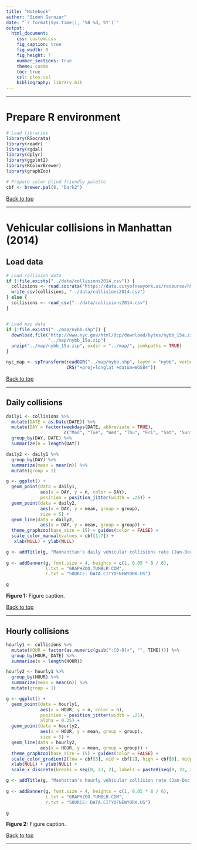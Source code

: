 ```yaml
---
title: "Notebook"
author: "Simon Garnier"
date: "`r format(Sys.time(), '%B %d, %Y')`"
output:
  html_document:
    css: custom.css
    fig_caption: true
    fig_width: 8
    fig_height: 7
    number_sections: true
    theme: cosmo
    toc: true
    csl: plos.csl
    bibliography: library.bib
---
```


--- 

# Prepare R environment

```r
# Load libraries
library(RSocrata)
library(readr)
library(rgdal)
library(dplyr)
library(ggplot2)
library(RColorBrewer)
library(graphZoo)

# Prepare color-blind friendly palette
cbf <- brewer.pal(8, "Dark2")
```

[Back to top]("#")

---

# Vehicular collisions in Manhattan (2014)

## Load data

```r
# Load collision data
if (!file.exists("../data/collisions2014.csv")) {
  collisions <- read.socrata("https://data.cityofnewyork.us/resource/h9gi-nx95.csv?borough=MANHATTAN&$where=date >= '2014-01-01' AND date <= '2014-12-31'")
  write_csv(collisions, "../data/collisions2014.csv")
} else {
  collisions <- read_csv("../data/collisions2014.csv")
}


# Load map data
if (!file.exists("../map/nybb.shp")) {
  download.file("http://www.nyc.gov/html/dcp/download/bytes/nybb_15a.zip",
                "../map/nybb_15a.zip")
  unzip("../map/nybb_15a.zip", exdir = "../map/", junkpaths = TRUE)
}

nyc_map <- spTransform(readOGR("../map/nybb.shp", layer = "nybb", verbose = FALSE), 
                       CRS("+proj=longlat +datum=WGS84"))
```

[Back to top]("#")

---

## Daily collisions
```r
daily1 <- collisions %>%
  mutate(DATE = as.Date(DATE)) %>%
  mutate(DAY = factor(weekdays(DATE, abbreviate = TRUE), 
                      c("Mon", "Tue", "Wed", "Thu", "Fri", "Sat", "Sun"))) %>%
  group_by(DAY, DATE) %>%
  summarize(n = length(DAY))

daily2 <- daily1 %>%
  group_by(DAY) %>%
  summarize(mean = mean(n)) %>%
  mutate(group = 1)

g <- ggplot() +
  geom_point(data = daily1, 
             aes(x = DAY, y = n, color = DAY),
             position = position_jitter(width = .25)) +
  geom_point(data = daily2, 
             aes(x = DAY, y = mean, group = group), 
             size = 5) + 
  geom_line(data = daily2, 
             aes(x = DAY, y = mean, group = group)) + 
  theme_graphzoo(base_size = 15) + guides(color = FALSE) +
  scale_color_manual(values = cbf[1:7]) +
   xlab(NULL) + ylab(NULL) 

g <- addTitle(g, "Manhanttan's daily vehicular collisions rate (Jan-Dec 2014)", n.lines = 2)
 
g <- addBanner(g, font.size = 4, heights = c(1, 0.05 * 8 / 6),
               l.txt = "GRAPHZOO.TUMBLR.COM", 
               r.txt = "SOURCE: DATA.CITYOFNEWYORK.US") 

g
```
<p class="caption">**Figure 1:** Figure caption.</p>

[Back to top]("#")

---

## Hourly collisions
```r
hourly1 <- collisions %>%
  mutate(HOUR = factor(as.numeric(gsub(":[0-9]+", "", TIME)))) %>%
  group_by(HOUR, DATE) %>%
  summarize(n = length(HOUR)) 

hourly2 <- hourly1 %>%
  group_by(HOUR) %>%
  summarize(mean = mean(n)) %>%
  mutate(group = 1)

g <- ggplot() +
  geom_point(data = hourly1, 
             aes(x = HOUR, y = n, color = n),
             position = position_jitter(width = .25),
             alpha = 0.25) +
  geom_point(data = hourly2, 
             aes(x = HOUR, y = mean, group = group), 
             size = 5) + 
  geom_line(data = hourly2, 
             aes(x = HOUR, y = mean, group = group)) + 
  theme_graphzoo(base_size = 15) + guides(color = FALSE) +
  scale_color_gradient2(low = cbf[3], mid = cbf[2], high = cbf[6], midpoint = 12.5) + 
  xlab(NULL) + ylab(NULL) +
  scale_x_discrete(breaks = seq(0, 23, 2), labels = paste0(seq(0, 23, 2), ":00"))

g <- addTitle(g, "Manhattan's hourly vehicular collision rate (Jan-Dec 2014)", n.lines = 2)
 
g <- addBanner(g, font.size = 4, heights = c(1, 0.05 * 8 / 6),
               l.txt = "GRAPHZOO.TUMBLR.COM", 
               r.txt = "SOURCE: DATA.CITYOFNEWYORK.US")

g
```
<p class="caption">**Figure 2:** Figure caption.</p>

[Back to top]("#")

---
